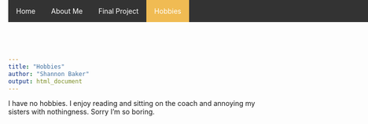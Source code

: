 ```yaml
---
title: "Hobbies"
author: "Shannon Baker"
output: html_document
---
```


I have no hobbies. I enjoy reading and sitting on the coach and annoying my sisters with nothingness. Sorry I'm so boring. 

<style>
  body {
    margin-top: 50px;
  }
 /*Navigation Panel*/
  /*Navigation panel position - ul, li, li a, and .active*/
    ul{
      list-style-type: none;
      margin: 0; /*Top Margine*/
      padding: 0; /*Padding of HOME from the edge*/
      overflow: hidden;
      background-color: #333;
      position: fixed;
      top: 0; /*Does Nothing*/
      width: 100%; /*Does Nothing*/
      }
    ul {
        position: fixed;
        top: 0; /*Does Nothing*/
        width: 85%; /*Adjusts the width of the background on the NAVIGATION BAR.*/
      }
    li {
        float: left;
      }
    li a {
        display: block;
        color: white;
        text-align: center;
        padding: 14px 16px;
        text-decoration: none;
      }
    li a:hover:not(.active) {
        background-color: #111;
      }
    .active {
        background-color: #F0BB53;
      }
</style>

  <ul>
    <li><a href="Index.html">Home</a></li>
    <li><a href="AboutMe.html">About Me</a></li>
    <li><a href="Final_Project.html">Final Project</a></li>
     <li><a  class="active" href="Hobbies.html">Hobbies</a></li>
  </ul>